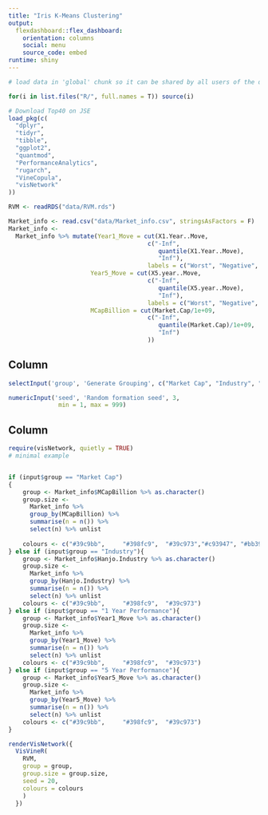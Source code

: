 ```yaml
---
title: "Iris K-Means Clustering"
output: 
  flexdashboard::flex_dashboard:
    orientation: columns
    social: menu
    source_code: embed
runtime: shiny
---
```


```r
# load data in 'global' chunk so it can be shared by all users of the dashboard

for(i in list.files("R/", full.names = T)) source(i)

# Download Top40 on JSE
load_pkg(c(
  "dplyr", 
  "tidyr",
  "tibble",
  "ggplot2",
  "quantmod",
  "PerformanceAnalytics",
  "rugarch",
  "VineCopula",
  "visNetwork"
))


```

```r
RVM <- readRDS("data/RVM.rds")

Market_info <- read.csv("data/Market_info.csv", stringsAsFactors = F)
Market_info <- 
  Market_info %>% mutate(Year1_Move = cut(X1.Year..Move,
                                       c("-Inf", 
                                          quantile(X1.Year..Move), 
                                          "Inf"),
                                       labels = c("Worst", "Negative", "Average", "Pos ret", "High ret", "Best")),
                       Year5_Move = cut(X5.year..Move,
                                       c("-Inf", 
                                          quantile(X5.year..Move), 
                                          "Inf"),
                                       labels = c("Worst", "Negative", "Average", "Pos ret", "High ret", "Best")),
                       MCapBillion = cut(Market.Cap/1e+09,
                                       c("-Inf", 
                                          quantile(Market.Cap)/1e+09, 
                                          "Inf")
                                       ))

```



Column {.sidebar}
-----------------------------------------------------------------------

```r
selectInput('group', 'Generate Grouping', c("Market Cap", "Industry", "Volatility", "1 Year Performance","5 Year Performance"))

numericInput('seed', 'Random formation seed', 3, 
              min = 1, max = 999)
```

Column
-----------------------------------------------------------------------
```r
require(visNetwork, quietly = TRUE)
# minimal example


if (input$group == "Market Cap")
{
    group <- Market_info$MCapBillion %>% as.character()
    group.size <-  
      Market_info %>% 
      group_by(MCapBillion) %>%
      summarise(n = n()) %>% 
      select(n) %>% unlist
      
    colours <- c("#39c9bb", 	"#398fc9", 	"#39c973","#c93947", "#bb39c9")
} else if (input$group == "Industry"){
    group <- Market_info$Hanjo.Industry %>% as.character()
    group.size <-  
      Market_info %>% 
      group_by(Hanjo.Industry) %>%
      summarise(n = n()) %>% 
      select(n) %>% unlist 
    colours <- c("#39c9bb", 	"#398fc9", 	"#39c973")
} else if (input$group == "1 Year Performance"){
    group <- Market_info$Year1_Move %>% as.character()
    group.size <-  
      Market_info %>% 
      group_by(Year1_Move) %>%
      summarise(n = n()) %>% 
      select(n) %>% unlist 
    colours <- c("#39c9bb", 	"#398fc9", 	"#39c973")
} else if (input$group == "5 Year Performance"){
    group <- Market_info$Year5_Move %>% as.character()
    group.size <-  
      Market_info %>% 
      group_by(Year5_Move) %>%
      summarise(n = n()) %>% 
      select(n) %>% unlist 
    colours <- c("#39c9bb", 	"#398fc9", 	"#39c973")
}

renderVisNetwork({
  VisVineR(
    RVM,
    group = group,
    group.size = group.size,
    seed = 20, 
    colours = colours
    )
  })

```


